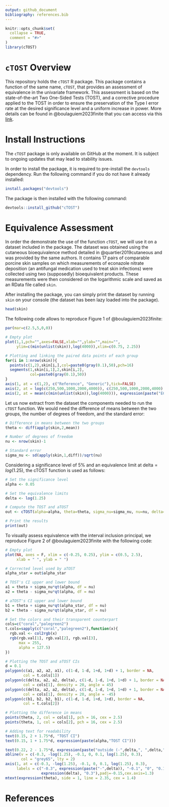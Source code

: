 ```yaml
---
output: github_document
bibliography: references.bib
---
```


<!-- README.md is generated from README.Rmd. Please edit this file -->

```r
knitr::opts_chunk$set(
  collapse = TRUE,
  comment = "#>"
)
library(cTOST)
```
 
# `cTOST` Overview

This repository holds the `cTOST` R package. This package contains a function of the same name, `cTOST`, that provides an assessment of equivalence in the univariate framework. This assessment is based on the state-of-the-art Two One-Sided Tests (TOST), and a corrective procedure applied to the TOST in order to ensure the preservation of the Type I error rate at the desired significance level and a uniform increase in power. More details can be found in @boulaguiem2023finite that you can access via this [link](https://www.biorxiv.org/content/10.1101/2023.03.11.532179v3).

# Install Instructions

The `cTOST` package is only available on GitHub at the moment. It is subject to ongoing updates that may lead to stability issues.  

In order to install the package, it is required to pre-install the `devtools` dependency. Run the following command if you do not have it already installed:
```r
install.packages("devtools")
```
The package is then installed with the following command: 
```r
devtools::install_github("cTOST")
```

# Equivalence Assessment 

In order the demonstrate the use of the function `cTOST`, we will use it on a dataset included in the package. The dataset was obtained using the cutaneous bioequivalence method detailed in @quartier2019cutaneous and was provided by the same authors. It contains $17$ pairs of comparable porcine skin samples on which measurements of econazole nitrate deposition (an antifungal medication used to treat skin infections) were collected using two (supposedly) bioequivalent products. These measurements were then considered on the logarithmic scale and saved as an RData file called `skin`. 

After installing the package, you can simply print the dataset by running `skin` on your console (the dataset has been lazy loaded into the package). 

```r
head(skin)
```

The following code allows to reproduce Figure 1 of @boulaguiem2023finite:

```r
par(mar=c(2.5,5,0,0))

# Empty plot
plot(1,1,pch="",axes=FALSE,xlab="",ylab="",main="",
     ylim=c(min(unlist(skin)),log(4000)),xlim=c(0.75, 2.25))

# Plotting and linking the paired data points of each group
for(i in 1:nrow(skin)){
  points(c(1,2),skin[i,],col=paste0(gray(0.1),50),pch=16)
  segments(1,skin[i,1],2,skin[i,2],
           col=paste0(gray(0.1),50))
}
axis(1, at = c(1,2), c("Reference", "Generic"),tick=FALSE)
axis(2, at = log(c(250,500,1000,2000,4000)), c(250,500,1000,2000,4000), las=2)
axis(2, at = mean(c(min(unlist(skin)),log(4000))), expression(paste("ECZ deposition (ng/cm"^2*")")),padj=-4.5, tick = FALSE)
```

Let us now extract from the dataset the components needed to run the `cTOST` function. We would need the difference of means between the two groups, the number of degrees of freedom, and the standard error:

```r
# Difference in means between the two groups
theta <- diff(apply(skin,2,mean)) 

# Number of degrees of freedom
nu <- nrow(skin)-1 

# Standard error
sigma_nu <- sd(apply(skin,1,diff))/sqrt(nu) 
```

Considering a significance level of $5\%$ and an equivalence limit at $\text{delta}=log(1.25)$, the cTOST function is used as follows:

```r
# Set the significance level 
alpha <- 0.05

# Set the equivalence limits
delta <- log(1.25)

# Compute the TOST and aTOST
out <- cTOST(alpha=alpha, theta=theta, sigma_nu=sigma_nu, nu=nu, delta=delta)

# Print the results
print(out)
```

To visually assess equivalence with the interval inclusion principal, we reproduce Figure 2 of @boulaguiem2023finite with the following code: 

```r
# Empty plot
plot(NA, axes = F, xlim = c(-0.25, 0.25), ylim = c(0.5, 2.5),
     xlab = " ", ylab = " ")

# Corrected level used by aTOST
alpha_star = out$alpha_star

# TOST's CI upper and lower bound
a1 = theta + sigma_nu*qt(alpha, df = nu)
a2 = theta - sigma_nu*qt(alpha, df = nu)

# aTOST's CI upper and lower bound 
b1 = theta + sigma_nu*qt(alpha_star, df = nu)
b2 = theta - sigma_nu*qt(alpha_star, df = nu)

# Set the colors and their transparent counterpart
cols=c("coral","palegreen2")
t.cols=sapply(c("coral","palegreen2"),function(x){
  rgb.val <- col2rgb(x)
  rgb(rgb.val[1], rgb.val[2], rgb.val[3],
      max = 255,
      alpha = 127.5)
})

# Plotting the TOST and aTOST CIs
d = 0.1
polygon(c(a1, a2, a2, a1), c(1-d, 1-d, 1+d, 1+d) + 1, border = NA,
        col = t.cols[1])
polygon(c(delta, a2, a2, delta), c(1-d, 1-d, 1+d, 1+d) + 1, border = NA,
        col = cols[1], density = 20, angle = 45)
polygon(c(delta, a2, a2, delta), c(1-d, 1-d, 1+d, 1+d) + 1, border = NA,
        col = cols[1], density = 20, angle = -45)
polygon(c(b1, b2, b2, b1), c(1-d, 1-d, 1+d, 1+d), border = NA,
        col = t.cols[2])

# Plotting the difference in means
points(theta, 2, col = cols[1], pch = 16, cex = 2.5)
points(theta, 1, col = cols[2], pch = 16, cex = 2.5)

# Adding text for readability
text(0.15, 2 + 1.75*d, "TOST CI")
text(0.15, 1 + 1.75*d, expression(paste(alpha,"TOST CI")))

text(0.22, 2 - 1.75*d, expression(paste("outside (-",delta,", ",delta,")")), cex = 0.8)
abline(v = c(-0.3, -log(1.25), -0.1, 0, 0.1, log(1.25), 0.3),
       col = "grey65", lty = 2)
axis(1, at = c(-0.3, -log(1.25), -0.1, 0, 0.1, log(1.25), 0.3),
     labels = c("-0.3", expression(paste("-",delta)), "-0.1", "0", "0.1",
                expression(delta), "0.3"),padj=-0.15,cex.axis=1.3)
mtext(expression(theta), side = 1, line = 2.35, cex = 1.4)

``` 

# References









